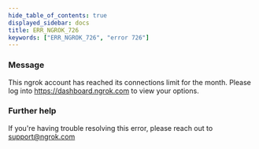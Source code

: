 ```yaml
---
hide_table_of_contents: true
displayed_sidebar: docs
title: ERR_NGROK_726
keywords: ["ERR_NGROK_726", "error 726"]
---
```


### Message

This ngrok account has reached its connections limit for the month. Please log into https://dashboard.ngrok.com to view your options.

### Further help

If you're having trouble resolving this error, please reach out to [support@ngrok.com](mailto:support@ngrok.com?subject=Help%20with%20ERR_NGROK_726)
